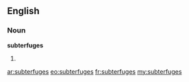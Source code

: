 ==English==

===Noun===
'''subterfuges'''

# {{plural of|[[subterfuge]]}}

[[ar:subterfuges]]
[[eo:subterfuges]]
[[fr:subterfuges]]
[[my:subterfuges]]